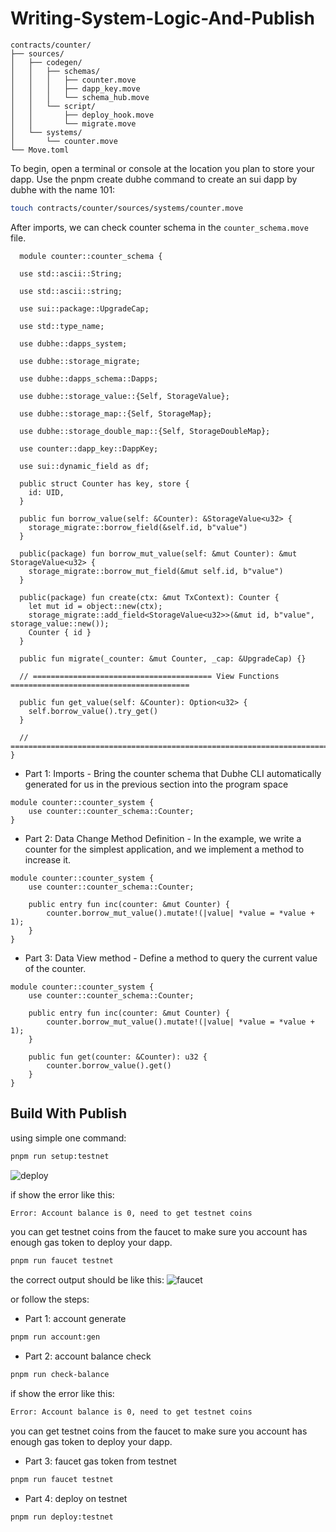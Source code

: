 # Writing-System-Logic-And-Publish

```
contracts/counter/
├── sources/
│   ├── codegen/
│   │   ├── schemas/
│   │   │   ├── counter.move
│   │   │   ├── dapp_key.move
│   │   │   └── schema_hub.move
│   │   └── script/
│   │       ├── deploy_hook.move
│   │       └── migrate.move
│   └── systems/
│       └── counter.move
└── Move.toml
```

To begin, open a terminal or console at the location you plan to store your dapp. Use the pnpm create dubhe command to create an sui dapp by dubhe with the name 101:

```bash
touch contracts/counter/sources/systems/counter.move
```

After imports, we can check counter schema in the `counter_schema.move` file.

```move
  module counter::counter_schema {

  use std::ascii::String;

  use std::ascii::string;

  use sui::package::UpgradeCap;

  use std::type_name;

  use dubhe::dapps_system;

  use dubhe::storage_migrate;

  use dubhe::dapps_schema::Dapps;

  use dubhe::storage_value::{Self, StorageValue};

  use dubhe::storage_map::{Self, StorageMap};

  use dubhe::storage_double_map::{Self, StorageDoubleMap};

  use counter::dapp_key::DappKey;

  use sui::dynamic_field as df;

  public struct Counter has key, store {
    id: UID,
  }

  public fun borrow_value(self: &Counter): &StorageValue<u32> {
    storage_migrate::borrow_field(&self.id, b"value")
  }

  public(package) fun borrow_mut_value(self: &mut Counter): &mut StorageValue<u32> {
    storage_migrate::borrow_mut_field(&mut self.id, b"value")
  }

  public(package) fun create(ctx: &mut TxContext): Counter {
    let mut id = object::new(ctx);
    storage_migrate::add_field<StorageValue<u32>>(&mut id, b"value", storage_value::new());
    Counter { id }
  }

  public fun migrate(_counter: &mut Counter, _cap: &UpgradeCap) {}

  // ======================================== View Functions ========================================

  public fun get_value(self: &Counter): Option<u32> {
    self.borrow_value().try_get()
  }

  // =========================================================================================================
}
```

- Part 1: Imports - Bring the counter schema that Dubhe CLI automatically generated for us in the previous section into the program space

```move
module counter::counter_system {
    use counter::counter_schema::Counter;
}
```

- Part 2: Data Change Method Definition - In the example, we write a counter for the simplest application, and we implement a method to increase it.

```move
module counter::counter_system {
    use counter::counter_schema::Counter;

    public entry fun inc(counter: &mut Counter) {
        counter.borrow_mut_value().mutate!(|value| *value = *value + 1);
    }
}
```

- Part 3: Data View method - Define a method to query the current value of the counter.

```move
module counter::counter_system {
    use counter::counter_schema::Counter;

    public entry fun inc(counter: &mut Counter) {
        counter.borrow_mut_value().mutate!(|value| *value = *value + 1);
    }

    public fun get(counter: &Counter): u32 {
        counter.borrow_value().get()
    }
}
```

## Build With Publish

using simple one command:

```bash
pnpm run setup:testnet
```

![deploy](/sui/deploy.png)

if show the error like this:

```bash
Error: Account balance is 0, need to get testnet coins
```

you can get testnet coins from the faucet to make sure you account has enough gas token to deploy your dapp.

```bash
pnpm run faucet testnet
```

the correct output should be like this:
![faucet](/sui/faucet.png)

or follow the steps:

- Part 1: account generate

```bash
pnpm run account:gen
```

- Part 2: account balance check

```bash
pnpm run check-balance
```

if show the error like this:

```bash
Error: Account balance is 0, need to get testnet coins
```

you can get testnet coins from the faucet to make sure you account has enough gas token to deploy your dapp.

- Part 3: faucet gas token from testnet

```bash
pnpm run faucet testnet
```

- Part 4: deploy on testnet

```bash
pnpm run deploy:testnet
```
